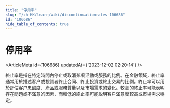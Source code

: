 ```yaml
---
title: "停用率"
slug: "/zh-HK/learn/wiki/discontinuationrates-106686"
id: "106686"
hide_table_of_contents: true
---
```



<Breadcrumbs current="停用率" />

# 停用率

<ArticleMeta id={106686} updatedAt={'2023-12-02 02:20:14'} />
<div className='border-solid border-b border-t-0 my-4 border-[var(--ifm-color-gray-300)]' />

終止率是指在特定時間內停止或取消某項活動或服務的比例。在金融領域，終止率通常用於描述客户或投資者終止合同、終止投資或終止交易的比例。終止率可以用於評估客户忠誠度、產品或服務質量以及市場需求的變化。較高的終止率可能表明存在問題或不滿意的因素，而較低的終止率可能説明客户滿意度較高或市場需求穩定。
